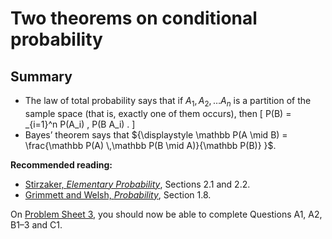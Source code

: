 # Two theorems on conditional probability {#L08-two-theorems}

<!--

Last time we met the conditional probability $\mathbb P(B \mid A)$ of one event $B$ given another event $A$. In this lecture we will be looking two very useful theorems about conditional probability, called the **law of total probability** and **Bayes' theorem** -- and they're particularly powerful when used together.

## Law of total probability  {#total-prob}


::: {.example #dice-total}
*My friend has three dice: a 4-sided dice, a 6-side dice, and a 10-side dice. He picks one of them at random, with each dice equally likely. What is the probability my friend rolls a 5?*

If my friend were to tell which dice he picked, then this question would be very easy! If we write $D_4$, $D_6$ and $D_{10}$ to be the events that he picks the 4-sided, 6-sided, or 10-sided dice, then we know immediately that
\[ \mathbb P(\text{roll 5} \mid D_4) = 0 \qquad \mathbb P(\text{roll 5} \mid D_6) = \tfrac16 \qquad \mathbb P(\text{roll 5} \mid D_{10}) = \tfrac{1}{10} .  \]
What we need is a way to combine the results for different "sub-cases" into an over-all answer.
:::

Luckily, there exists just such a tool for this job! It's called the "law of total probability" (also known as the "partition theorem"). The important point is to make sure that the different sub-cases cover all possibilities, but that only one of them happens at a time.

::: {.definition}
A set of events $A_1, A_2, \dots, A_n$ are said to be a **partition** of the sample space $\Omega$ if 

1. they are disjoint, in that $A_i \cap A_j = \varnothing$ for all $i \neq j$;
1. they cover space, in that $A_1 \cup A_2 \cup \cdots \cup A_n = \Omega$.
:::

::: {.theorem #thlawtotal name="Law of total probability"}
Let $A_1, A_2, \dots, A_n$ be a partition, and $B$ another event. Then
\[ \mathbb P(B) = \sum_{i=1}^n \mathbb P(A_i) \, \mathbb P(B \mid A_i) . \]
:::

So the law of total probability tells us we can add up the probabilities $\mathbb P(B \mid A_i)$ for each of the sub-cases provided we weight them by how likely $\mathbb P(A_i)$ by how likely each sub-case is.

::: {.proof}
Since the partition of $A_i$s cover space, we can split up $B$ depending on which part of the partition it is in:
\[  B = (B \cap A_1) \cup (B \cap A_2) \cup \cdots \cup (B \cap A_n) .  \]

*[I meant to draw a picture here, but didn't get round to it -- perhaps you'd like to draw your own?]*

Since the $A_i$ are disjoint, the union on the right is disjoint also.
Therefore we can use Axiom 3 to get
\[ \mathbb P(B) = \sum_{i=1}^n \mathbb P(B \cap A_i) . \]
But using the definition of conditional probability, each "summand" (term inside the sum) is
\[ \mathbb P(B \cap A_i) = \mathbb P(A_i) \, \mathbb P(B \mid A_i) . \]
The result follows.
:::

::: {.thpart}
**Example \@ref(exm:dice-total) continued.** Returning to our dice example, we see that $\{D_4, D_6, D_{10}\}$ is indeed a partition, since my friend must choose exactly one of the three dice. So the law of total probability tells us that
\[ \mathbb P(\text{roll 5}) = \mathbb P(D_4) \, \mathbb P(\text{roll 5} \mid D_4) +  \mathbb P(D_6) \, \mathbb P(\text{roll 5} \mid D_6) + \mathbb P(D_{10}) \, \mathbb P(\text{roll 5} \mid D_{10}) . \]

We were told that all the dice were picked with equal probability, so $\mathbb P(D_4) = \mathbb P(D_6) = \mathbb P(D_{10}) = \frac13$, and we've already  calculated the individual conditional probabilities as
\[ \mathbb P(\text{roll 4} \mid D_4) = 0 \qquad \mathbb P(\text{roll 4} \mid D_6) = \tfrac16 \qquad \mathbb P(\text{roll 4} \mid D_{10}) = \tfrac{1}{10} .  \]
Therefore, we have
\[ \mathbb P(\text{roll 5}) = \tfrac13\times 0 +  \tfrac13\times\tfrac16 +  \tfrac13\times\tfrac1{10} = \tfrac{8}{90} = 0.089. \]
:::


## Bayes' theorem  {#bayes}



In this section, we will discuss an important result called **Bayes' theorem**. 
Let's first state and prove this result, and do an example, and then afterwards we'll talk about two reasons why Bayes' theorem is so important.

::: {.theorem #thbayes name="Bayes' theorem"}
For events $A$ and $B$ with $\mathbb P(A), \mathbb P(B) > 0$, we have
\[ \mathbb P(A \mid B) = \frac{\mathbb P(A) \,\mathbb P(B \mid A)}{\mathbb P(B)} .  \]
:::

Bayes' theorem is thought to have first appeared in the writings of Rev. [Thomas Bayes](https://mathshistory.st-andrews.ac.uk/Biographies/Bayes/), a British church minister and mathematician, shortly after his death, in the 1760s. (Bayes' work was significantly edited by [Richard Price](https://mathshistory.st-andrews.ac.uk/Biographies/Price/), another minister--mathematician, and many historians of mathematics think that Price deserves a good share of the credit.)

::: {.proof}
From the definition of conditional probability, we can write $\mathbb P(A \cap B)$ in two different ways: we can write it as
\[  \mathbb P(A \cap B) = \mathbb P(A) \, \mathbb P(B\mid A) , \]
but we can also write it as
\[  \mathbb P(A \cap B) = \mathbb P(B) \, \mathbb P(A\mid B) . \]
Since these are two different ways of writing the same thing, we can equate them, to get
\[ \mathbb P(A) \, \mathbb P(B\mid A) = \mathbb P(B) \, \mathbb P(A\mid B) . \]
Dividing both sides by $\mathbb P(B)$ gives the result.
:::

::: {.example}
*My friend again secretly picks the 4-sided, 6-sided, or 10-sided dice, each with probability $\frac13$. He rolls that secret dice, and tells me he rolled a 5. What is the probability he picked the 6-sided dice?*

This is asking us to calculate $\mathbb P(D_6 \mid \text{roll 5})$. Bayes' theorem tells us that
\[
  \mathbb P(D_6 \mid \text{roll 5})
  = \frac{\mathbb P(D_6) \, \mathbb P(\text{roll 5} \mid D_6)}{\mathbb P(\text{roll 5})} 
  = \frac{\frac13 \times \frac16}{\frac{8}{90}} 
  = \tfrac{5}{8} ,
\]
since we had calculated $\mathbb P(\text{roll 5}) = \frac{8}{90}$ in the previous subsection.
:::

The first way to think about Bayes' theorem is that it tells us how to relate $\mathbb P(A \mid B)$ and $\mathbb P(B \mid A)$. Remember that $\mathbb P(A \mid B)$ and $\mathbb P(B \mid A)$ are not the same thing! The conditional probability someone is under 40 given they are a Premiership footballer is very high, but the conditional probability someone is a Premiership footballer given they are under 40 is very low.

Bayes' theorem, in this first view, is a useful technical result that helps us switch the order of a conditional probability from $B$ given $A$ to $A$ given $B$: we have
\[ \mathbb P(A \mid B) = \frac{\mathbb P(A)}{\mathbb P(B)} \times \mathbb P(B \mid A) .  \]

In the dice example, the probability $\mathbb P(\text{roll 5} \mid D_6) = \frac16$ was very obvious, but Bayes' theorem allowed us to reverse the conditioning, to find $\mathbb P(D_6 \mid \text{roll 5}) = \frac58$ instead.

The second way to think about Bayes' theorem is that it tells us how to update our beliefs as we acquire more evidence. That is, we might start by believing that the probability some event $A$ will occur is $\mathbb P(A)$. But then we find out that $B$ has occurred, so we want to incorporate this knowledge and update our belief of the probability $A$ will occur to $\mathbb P(A \mid B)$, the conditional probability $A$ will occur given this new evidence $B$.

Bayes theorem, in this second view, tells us how to update from $\mathbb P(A)$ to $\mathbb P(A \mid B)$: we have
\[ \mathbb P(A \mid B) = \mathbb P(A) \times \frac{\mathbb P(B \mid A)}{\mathbb P(B)} .  \]

In the dice example, we initially believed there was a $\mathbb P(D_6) = \frac13 = 0.333$ chance our friend had chosen the six-sided dice. But when we heard that our friend had rolled a 5, we updated our belief to now thinking there was now a $\mathbb P(D_6 \mid \text{roll 5}) =\frac58 = 0.625$ chance it was the 6-sided dice.

This second way of thinking about Bayes' theorem is at the heart of **Bayesian statistics**. In Bayesian statistics, we start with a "prior" belief about a model, then, after collecting some data, we update, using Bayes' theorem, to a "posterior" belief about the model. We will discuss Bayesian statistics much more in Week 10.




Quite often we use Bayes' theorem and the law of total probability together. If we have a partition $A_1, A_2, \dots, A_n$, perhaps representing some possible hypotheses, and we observe some evidence $B$, then Bayes' theorem tells us how likely each hypothesis is given the evidence:
\[ \mathbb P(A_i \mid B) = \frac{\mathbb P(A_i) \,\mathbb P(B \mid A_i)}{\mathbb P(B)} .  \]
But this shared denominator $\mathbb P(B)$ can be expanded using the law of total probability
\[ \mathbb P(B) = \sum_{j=1}^n \mathbb P(A_j) \,\mathbb P(B \mid A_j) . \]
Putting these together, we get the following.

::: {.theorem #bayes-total}
Let $\{A_1, A_2, \dots, A_n\}$ be a partition of a sample space and let $B$ be another event. Then, for all $i=1,2,\dots,n$, we have
\[ \mathbb P(A_i \mid B) = \frac{\mathbb P(A_i) \,\mathbb P(B \mid A_i)}{\sum_{j=1}^n \mathbb P(A_j) \, \mathbb P(B \mid A_j)} .  \]
:::

This is essentially what we did with the dice example -- although we split up the calculation into two separate parts rather than using this formula directly.


## Diagnostic testing  {#screening}

::: {.example}
*Members of the public are tested for a certain rare disease. About 2% of the population have the disease. The test is 95% accurate, in the following sense: if you have the disease, there's a 95% chance you correctly get a positive test result; while if you don't have the disease, there's a 95% chance you correctly get a negative test result. Suppose you get a positive test result. What is the probability you have the disease?*

The first thing we have to do is translate the words in the question into probability statements. Let $D$ be the event you have the disease, so $D^\comp$ is the event you don't have the disease, and let $+$ be the event you get a positive result. Then the question tells us that

* $\mathbb P(D) = 0.02$ and $\mathbb P(D^\comp) = 0.98$;
* $\mathbb P({+} \mid D) = 0.95$;
* $\mathbb P({+}\mid D^\comp) = 0.05$;
* we want to find $\mathbb P(D \mid {+})$.

Importantly, $D$ (you have the disease) and $D^\comp$ (you don't) make up a partition. So Theorem \@ref(thm:bayes-total) tells us that
\[  \mathbb P(D \mid {+}) = \frac{\mathbb P(D) \,\mathbb P({+} \mid D)}{\mathbb P(D) \,\mathbb P({+} \mid D)+\mathbb P(D^\comp) \,\mathbb P({+} \mid D^\comp)} . \]
Putting in all the numbers we have, we get
\[ \mathbb P(D \mid {+}) = \frac{0.02 \times 0.95}{0.02 \times 0.95 + 0.98 \times 0.05} = 0.28 .\]

So if you get a positive result on this 95%-accurate test, there's still only about a 1 in 4 chance you actually have the disease.
:::

Many people find this result surprising. It sometimes helps to put more concrete numbers on things. Suppose 1000 people get tested. On average, we expect about 20 of them to have the disease, and 980 of to not have the disease. Of the 20 with the disease, on average 19 will correctly test positive, while 1 will test negative. Of the 980 without the disease, an average 931 will correctly test negative, but 49 will wrongly test positive. So of the $19+49 = 68$ people with positive tests, only 19 of them actually have the disease, which is 28%.

The key point is that the disease is rare -- only 2% of people have it. So even though positive test increases the likelihood you have the disease a lot (it's about 14 times more likely), it's not enough to make it a very large probability.

-->

## Summary  {#summary-L08 .unnumbered}

::: {.mysummary}
* The law of total probability says that if $A_1, A_2, \dots A_n$ is a partition of the sample space (that is, exactly one of them occurs), then
\[ \mathbb P(B) = \sum_{i=1}^n \mathbb P(A_i) \, \mathbb P(B \mid A_i) . \]
* Bayes' theorem says that ${\displaystyle \mathbb P(A \mid B) = \frac{\mathbb P(A) \,\mathbb P(B \mid A)}{\mathbb P(B)} }$.
:::

**Recommended reading:**

* [Stirzaker, *Elementary Probability*](https://leeds.primo.exlibrisgroup.com/permalink/44LEE_INST/13rlbcs/alma991013131349705181), Sections 2.1 and 2.2.
* [Grimmett and Welsh, *Probability*](https://leeds.primo.exlibrisgroup.com/permalink/44LEE_INST/13rlbcs/alma991002938669705181), Section 1.8.

On [Problem Sheet 3](#P3), you should now be able to complete Questions A1, A2, B1--3 and C1.
